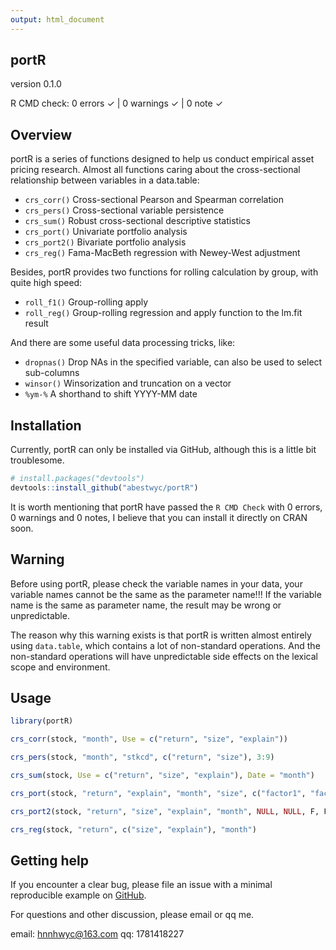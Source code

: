 ```yaml
---
output: html_document
---
```


## portR

version 0.1.0

R CMD check: 0 errors ✓ \| 0 warnings ✓ \| 0 note ✓

## Overview

portR is a series of functions designed to help us conduct empirical asset pricing research. Almost all functions caring about the cross-sectional relationship between variables in a data.table:

-   `crs_corr()` Cross-sectional Pearson and Spearman correlation
-   `crs_pers()` Cross-sectional variable persistence
-   `crs_sum()` Robust cross-sectional descriptive statistics
-   `crs_port()` Univariate portfolio analysis
-   `crs_port2()` Bivariate portfolio analysis
-   `crs_reg()` Fama-MacBeth regression with Newey-West adjustment

Besides, portR provides two functions for rolling calculation by group, with quite high speed:

-   `roll_f1()` Group-rolling apply
-   `roll_reg()` Group-rolling regression and apply function to the lm.fit result

And there are some useful data processing tricks, like:

-   `dropnas()` Drop NAs in the specified variable, can also be used to select sub-columns
-   `winsor()` Winsorization and truncation on a vector
-   `%ym-%` A shorthand to shift YYYY-MM date

## Installation

Currently, portR can only be installed via GitHub, although this is a little bit troublesome.

```r
# install.packages("devtools")
devtools::install_github("abestwyc/portR")
```

It is worth mentioning that portR have passed the `R CMD Check` with 0 errors, 0 warnings and 0 notes, I believe that you can install it directly on CRAN soon.

## Warning

Before using portR, please check the variable names in your data, your variable names cannot be the same as the parameter name!!! If the variable name is the same as parameter name, the result may be wrong or unpredictable.

The reason why this warning exists is that portR is written almost entirely using `data.table`, which contains a lot of non-standard operations. And the non-standard operations will have unpredictable side effects on the lexical scope and environment.

## Usage

```r
library(portR)

crs_corr(stock, "month", Use = c("return", "size", "explain"))

crs_pers(stock, "month", "stkcd", c("return", "size"), 3:9)

crs_sum(stock, Use = c("return", "size", "explain"), Date = "month")

crs_port(stock, "return", "explain", "month", "size", c("factor1", "factor2"), T, 5, F)

crs_port2(stock, "return", "size", "explain", "month", NULL, NULL, F, F, c(4, 5))

crs_reg(stock, "return", c("size", "explain"), "month")

```

## Getting help

If you encounter a clear bug, please file an issue with a minimal reproducible example on [GitHub](https://github.com/abestwyc/portR/issues).

For questions and other discussion, please email or qq me.

email: [hnnhwyc\@163.com](mailto:hnnhwyc@163.com) qq: 1781418227
